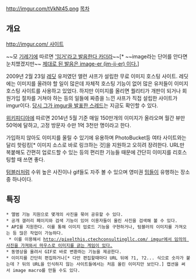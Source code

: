 http://imgur.com/tVkNt45.png
[[목차]]

== 개요 ==
[[http://imgur.com/ 사이트]]

~~모 [[기레기]]에 따르면 [http://www.wikitree.co.kr/main/news_view.php?id=213905 '임거'라고 발음한다 카더라]~~[* ~~image라는 단어를 안다면 눈치챘겠지만~~ [https://help.imgur.com/hc/en-us/articles/201476397-Pronunciation 제대로 된 발음은 image-er (im-ij-er) 이다.]]

2009년 2월 23일 [[레딧]] 유저였던 앨런 샤프가 설립한 무료 이미지 호스팅 사이트. 레딧에는 이미지를 올려야 할 일이 많은데 자체적 호스팅 기능이 없어 많은 유저들이 이미지 호스팅 사이트를 사용하고 있었다. 하지만 이미지를 올리면 퀄리티가 개판이 되거나 회원가입 절차를 거쳐야 하는 등의 일들에 짜증을 느낀 샤프가 직접 설립한 사이트가 imgur이다. [http://www.reddit.com/r/reddit.com/comments/7zlyd/my_gift_to_reddit_i_created_an_image_hosting 당시 그가 imgur을 발표한 스레드]는 지금도 확인할 수 있다. 

[[위키피디아]]에 따르면 2014년 5월 기준 매일 150만개의 이미지가 올라오며 월간 뷰만 50억에 달하고, 고정 방문자 수만 1억 3천만 명이라고 한다.

가입하지 않아도 이미지를 올릴 수 있기에 유용하며 PhotoBucket등 여타 사이트와는 달리 핫링킹[* 이미지 소스로 바로 링크하는 것]을 지원하고 오히려 장려한다. URL만 복붙해도 간편히 업로드할 수 있는 등의 편리한 기능들 때문에 간단히 이미지를 리호스팅할 때 쓰면 좋다.

[[텀블러]]처럼 수위 높은 사진이나 gif들도 자주 볼 수 있으며 영미권 [[밈]]들이 유행하는 장소 중 하나이다.

== 특징 ==
 * 앨범 기능 지원으로 몇개의 사진을 묶어 공유할 수 있다.
 * 공개 갤러리 페이지와 검색 기능이 있어 이용자들이 올린 사진을 검색해 볼 수 있다.
 * API를 지원한다. 이를 통해 이미지 업로드 기능을 구현하거나, 텀블러의 이미지를 가져오는 등 많은 작업이 가능하다.
  * 이를 이용해서 [[http://pixelthis.ctechconsultingllc.com/  imgur에서 임의의 사진을 가져와서 마우스로 이미지를 긁는 게임이 있다.]]
 * 동영상을 올려서 GIF로 바로 변환하는 기능을 제공한다.
 * 이미지를 간단히 편집하거나[* 다만 편집할때마다 URL 뒤에 ?1, ?2... 식으로 숫자가 붙는데 ? 뒤의 URL을 인식하지 않는 사이트들에서는 처음 올린 이미지만 보인다.] 캡션을 써서 image macro를 만들 수도 있다.

